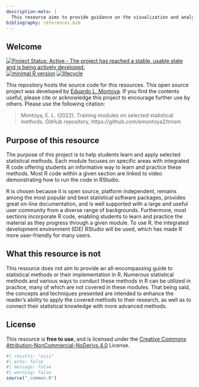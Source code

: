 ```yaml
---
description-meta: |
  This resource aims to provide guidance on the visualization and analysis of data. 
bibliography: references.bib
---
```

 
## Welcome {.unnumbered}

[![Project Status: Active  - The project has reached a stable, usable state and is being actively developed.](https://www.repostatus.org/badges/latest/active.svg)](https://www.repostatus.org/#active)
[![minimal R version](https://img.shields.io/badge/R%3E%3D-`4.1.2`-6666ff.svg)](https://cran.r-project.org/)
[![lifecycle](https://img.shields.io/badge/lifecycle-stable.svg)](https://www.tidyverse.org/lifecycle/#stable)

This repository hosts the source code for this resources. This open source project was developed by [Eduardo L. Montoya](https://emontoya2.github.io/).  If you find the contents useful, please cite or acknowledge this project to encourage further use by others.  Please use the following citation:

> Montoya, E. L. (2022).  Training modules on selected statistical methods. GitHub repository, https://github.com/emontoya2/tmsm


## Purpose of this resource

The purpose of this project is to help students learn and apply selected statistical methods. Each module focuses on specific areas with integrated R code offering students an informative way to learn and practice these methods. Most R code within a given section are linked to video demonstrating how to run the code in RStudio.

R is chosen because it is open source, platform independent, remains among the most popular and best statistical software packages, provides great on-line documentation, and is well supported with a large and useful user community from a diverse range of backgrounds. Furthermore, most sections incorporate R code, enabling students to learn and practice the material as they progress through a given module. To use R, the integrated development environment (IDE) RStudio will be used, which has made R more user-friendly for many users.
 


## What this resource is not 

This resource does not aim to provide an all-encompassing guide to statistical methods or their implementation in R. Numerous statistical methods and various ways to conduct these methods in R can be utilized in practice, many of which are not covered in these modules.  That being said, the concepts and techniques presented are intended to enhance the reader's ability to apply the covered methods to their research, as well as to connect their statistical knowledge with more advanced methods. 
  
 
 
## License

This resource is **free to use**, and is licensed under the [Creative Commons Attribution-NonCommercial-NoDerivs 4.0](https://creativecommons.org/licenses/by-nc-nd/4.0/) License. 
```r
#| results: "asis"
#| echo: false
#| message: false
#| warning: false
source("_common.R")
```
